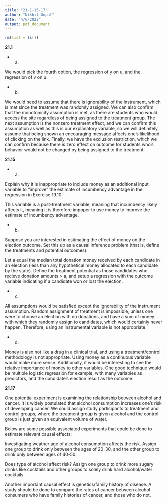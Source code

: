 ```yaml
---
title: "21-1-15-17"
author: "Nikhil Gopal"
date: "4/6/2022"
output: pdf_document
---
```


```r
rm(list = ls())
```

**21.1**

+ a)

We would pick the fourth option, the regression of y on u, and the regression of v on u.

+ b)

We would need to assume that there is ignorability of the instrument, which is met since the treatment was randomly assigned. We can also confirm that the monotonicity assumption is met, as there are students who would access the site regardless of being assigned to the treatment group. The next assumption is the nonzero treatment effect, and we can confirm this assumption as well as this is our explanatory variable, so we will definitely assume that being shown an encouraging message affects one's likelihood of clicking on the link. Finally, we have the exclusion restriction, which we can confirm because there is zero effect on outcome for students who's behavior would not be changed by being assigned to the treatment.


**21.15**

+ a)

Explain why it is inappropriate to include money as an additional input variable to 
“improve” the estimate of incumbency advantage in the regression in Exercise 19.10.

This variable is a post-treatment variable, meaning that incumbency likely affects it, meaning it is therefore impoper to use money to improve the estimate of incumbency advantage.

+ b)

Suppose you are interested in estimating the effect of money on the election outcome. Set
this up as a causal inference problem (that is, define the treatments and potential outcomes).

Let a equal the median total donation money received by each candidate in an election (less than any hypothetical money allocated to each candidate by the state). Define the treatment potential as those candidates who recieve donation amounts > a, and setup a regression with the outcome variable indicating if a candidate won or lost the election.

+ c)

All assumptions would be satisfied except the ignorability of the instrument assumption. Random assignment of treatment is impossible, unless one were to choose an election with no donations, and have a sum of money with which they randomly assign to candidates, which would certainly never happen. Therefore, using an instrumental variable is not appropriate.

+ d)


Money is also not like a drug in a clinical trial, and using a treatment/control methodology is not appropriate. Using money as a continuous variable would make more sense. Additionally, it would be interesting to see the relative importance of money to other variables. One good technique would be multiple logistic regression for example, with many variables as predictors, and the candidate's election result as the outcome.

**21.17**

One potential experiment is examining the relationship between alcohol and cancer. It is widely postulated that alcohol consumption increases one's risk of developing cancer. We could assign study participants to treatment and control groups, where the treatment group is given alcohol and the control group is just given an equivalent volume of water.

Below are some possible associated experiments that could be done to estimate relevant causal effects:

Investigating weather age of alcohol consumption affects the risk. Assign one group to drink only between the ages of 20-30, and the other group to drink only between ages of 40-50.

Does type of alcohol affect risk? Assign one group to drink more sugary drinks like cocktails and other groups to solely drink hard alcohol/water cocktails.

Another important causal effect is genetics/family history of disease. A study should be done to compare the rates of cancer between alcohol consumers who have family histories of cancer, and those who do not.
